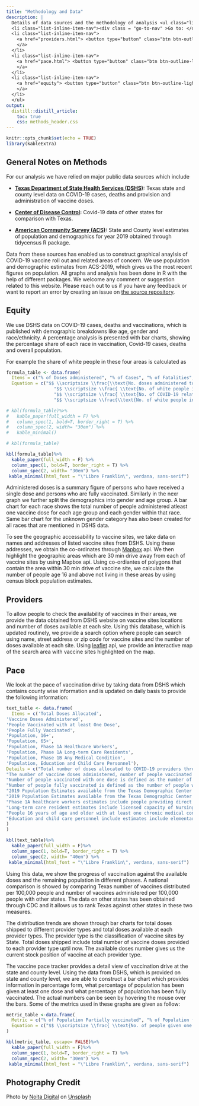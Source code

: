 ```yaml
---
title: "Methodology and Data"
description: |
  Details of data sources and the methodology of analysis <ul class="list-inline title-nav"> 
  <li class="list-inline-item-nav"><div class = "go-to-nav" >Go to: </div></li>
  <li class="list-inline-item-nav">
    <a href="providers.html"> <button type="button" class="btn btn-outline-light mb-2"> Providers </button> 
    </a>
  </li>
  <li class="list-inline-item-nav">
    <a href="pace.html"> <button type="button" class="btn btn-outline-light mb-2"> Pace </button> 
    </a>
  </li>
  <li class="list-inline-item-nav">
    <a href="equity"> <button type="button" class="btn btn-outline-light mb-2"> Equity </button> 
    </a>
  </li>
  </ul>
output: 
  distill::distill_article:
    toc: true
    css: methods_header.css
---
```


```r
knitr::opts_chunk$set(echo = TRUE)
library(kableExtra)
```

## General Notes on Methods

For our analysis we have relied on major public data sources which include

* **[Texas Department of State Health Services (DSHS)](https://dshs.texas.gov/coronavirus/AdditionalData.aspx):** Texas state and county level data on COVID-19 cases, deaths and provision and administration of vaccine doses.

* **[Center of Disease Control](https://covid.cdc.gov/covid-data-tracker/#datatracker-home):** Covid-19 data of other states for comparison with Texas.

* **[American Community Survey (ACS)](https://www.census.gov/programs-surveys/acs):** State and County level estimates of population and demographics for year 2019 obtained through tidycensus R package.

Data from these sources has enabled us to construct graphical anaylsis of COVID-19 vaccine roll out and related areas of concern. We use population and demographic estimates from ACS-2019, which gives us the most recent figures on population. All graphs and analysis has been done in R with the help of different packages. We welcome any comment or suggestion related to this website. Please reach out to us if you have any feedback or want to report an error by creating an issue on [the source repository](https://github.com/utexas-lbjp-data/tx_vaccine_site).       

## Equity

We use DSHS data on COVID-19 cases, deaths and vaccinations, which is published with demographic breakdowns like age, gender and race/ethnicity. A percentage analysis is presented with bar charts, showing the percentage share of each race in vaccination, Covid-19 cases, deaths and overall population.

For example the share of white people in these four areas is calculated as 

```r
formula_table <- data.frame(
  Items = c("% of Doses administered", "% of Cases", "% of Fatalities", "% of State Population"),
  Equation = c("$$ \\scriptsize \\frac{\\text{No. doses administered to white people in Texas}} { \\text {Total  no. of doses administered in Texas}} * 100 $$", 
                  "$$ \\scriptsize \\frac{ \\text{No. of white people identified with COVID-19 in Texas}} { \\text{Total no. of COVID-19 cases in Texas}} * 100 $$", 
                  "$$ \\scriptsize \\frac{ \\text{No. of COVID-19 related deaths in white  population in Texas}} {\\text{Total no. of COVID-19 deaths in Texas}} * 100 $$", 
                  "$$ \\scriptsize \\frac{\\text{No. of white people in Texas}} {\\text{Total  Population of Texas}}* 100 $$"))

# kbl(formula_table)%>%
#   kable_paper(full_width = F) %>%
#   column_spec(1, bold=T, border_right = T) %>%
#   column_spec(2, width= "30em") %>% 
#   kable_minimal()

# kbl(formula_table)
```

```r

kbl(formula_table)%>%
  kable_paper(full_width = F) %>%
  column_spec(1, bold=T, border_right = T) %>%
  column_spec(2, width= "30em") %>%
 kable_minimal(html_font = "\"Libre Franklin\", verdana, sans-serif")   

```

Administered doses is a summary figure of persons who have received a single dose and persons who are fully vaccinated. Similarly in the nexr graph we further split the demographics into gender and age group. A bar chart for each race shows the total number of people administered atleast one vaccine dose for each age group and each gender within that race. Same bar chart for the unknown gender category has also been created for all races that are mentioned in DSHS data.   

To see the geographic accessability to vaccine sites, we take data on names and addresses of listed vaccine sites from DSHS. Using these addresses, we obtain the co-ordinates through [Mapbox](https://docs.mapbox.com/api/overview/) api. We then highlight the geographic areas which are 30 min drive away from each of vaccine sites by using Mapbox api. Using co-ordiantes of polygons that contain the area within 30 min drive of vaccine site, we calculate the number of people age 16 and above not living in these areas by using census block population estimates. 

## Providers

To allow people to check the availability of vaccines in their areas, we provide the data obtained from DSHS website on vaccine sites locations and number of doses available at each site. Using this database, which is updated routinely, we provide a search option where people can search using name, street address or zip code for vaccine sites and the number of doses available at each site. Using [leaflet](https://leafletjs.com/) api, we provide an interactive map of the search area with vaccine sites highlighted on the map. 

## Pace

We look at the pace of vaccination drive by taking data from DSHS which contains county wise information and is updated on daily basis to provide the following information:

```r
text_table <- data.frame(
  Items = c('Total Doses Allocated',
'Vaccine Doses Administered',
'People Vaccinated with at least One Dose',
'People Fully Vaccinated',
'Population, 16+',
'Population, 65+',
'Population, Phase 1A Healthcare Workers',
'Population, Phase 1A Long-term Care Residents',
'Population, Phase 1B Any Medical Condition',
'Population, Education and Child Care Personnel'),
Details = c("Total number of doses allocated to COVID-19 providers through the current week by provider county (all other measures are summed by recipient's county of residence). Includes doses that will be shipping and arriving at providers this week.",
"The number of vaccine doses administered, number of people vaccinated with one dose and number of people fully vaccinated are aggregated by the recipient’s county of residence. Health care providers have 24 hours after a dose is administered to enter information into ImmTrac2, the Texas Immunization Registry. The data comes from vaccination records submitted by health care providers as of 11:59 the previous night.",
"Number of people vaccinated with one dose is defined as the number of people who have received at least one dose of COVID-19 vaccine.", 
"Number of people fully vaccinated is defined as the number of people who have completed the full series (2 doses of Moderna or Pfizer vaccine), as outlined by the CDC's Advisory Committee on Immunization Practices (ACIP).",
"2019 Population Estimates available from the Texas Demographic Center at https://demographics.texas.gov/Data/TPEPP/Estimates/.",
"2019 Population Estimates available from the Texas Demographic Center at https://demographics.texas.gov/Data/TPEPP/Estimates/.",
"Phase 1A healthcare workers estimates include people providing direct care in hospitals, EMS, long-term care facilities, home health and hospice and those providing direct care in Offices of Physicians, Other Healthcare providers like physical therapists and Mental Health Providers, Outpatient Care Centers, Medical and Diagnostic Laboratories, Freestanding ER and Urgent Care, Other Ambulatory Care, Pharmacies, Last responders who provide mortuary or death services, Public health and emergency response staff directly involved in administration of COVID testing and vaccinations, and school nurses. Data on frontline and vulnerable populations in Texas come from the 2018 Annual Survey of Hospitals (total number of employees), DSHS EMS Registry, Texas Pharmacy Board, Texas Education Agency, 2019 Quarterly Census of Employment and Wages (https://texaslmi.com/LMIbyCategory/QCEW), and the HHSC Directory of Long-term Care Providers (https://hhs.texas.gov/doing-business-hhs/provider-portals/long-term-care-providers).",
"Long-term care resident estimates include licensed capacity of Nursing Homes, Assisted Living, Adult Day Care and Activity Centers, and Intermediate Care for People with Intellectual Disabilities.",
"People 16 years of age and older with at least one chronic medical condition that puts them at increased risk for severe illness from the virus that causes COVID-19. The data are model-based estimates from CDC using self-reported data from the Behavioral Risk Factor Surveillance System and U.S. census population data. The methodology for generating these estimates are detailed in this MMWR: https://www.cdc.gov/mmwr/volumes/69/wr/mm6929a1.htm.",
"Education and child care personnel include estimates include elementary and secondary school employees (NAICS 6111), child day care services employees (NAICS 6244), school bus drivers (NAICS 485410 and NAICS 485510), and school cafeteria employees (NAICS 722310)"
)
)

kbl(text_table)%>%
  kable_paper(full_width = F)%>%
  column_spec(1, bold=T, border_right = T) %>%
  column_spec(2, width= "40em") %>%
 kable_minimal(html_font = "\"Libre Franklin\", verdana, sans-serif")   

```


Using this data, we show the progress of vaccination against the available doses and the remaining population in different phases. A national comparison is showed by comparing Texas  number of vaccines distributed per 100,000 people and number of vaccines administered per 100,000 people with other states. The data on other states has been obtained through CDC and it allows us to rank Texas against other states in these two measures. 

The distribution trends are shown through bar charts for total doses shipped to different provider types and total doses available at each provider types. The provider type is the classification of vaccine sites by State. Total doses shipped include total number of vaccine doses provided to each provider type uptil now. The available doses number gives us the current stock position of vaccine at each provider type.

The vaccine pace tracker provides a detail view of vaccination drive at the state and county level. Using the data from DSHS, which is provided on state and county level, we are able to construct a bar chart which provides information in percentage form, what percentage of population has been given at least one dose and what percentage of population has been fully vaccinated. The actual numbers can be seen by hovering the mouse over the bars. Some of the metrics used in these graphs are given as follow:

```r
metric_table <-data.frame(
  Metric = c("% of Population Partially vaccinated", "% of Population fully vaccinated", "Daily Average", "When 70% of Pop is vaccinated"),
  Equation = c("$$ \\scriptsize \\frac{ \\text{No. of people given one dose}}{\\text{No. of people  16+ age}}*100$$","$$ \\scriptsize \\frac{\\text{No. of people fully vaccinated}}{\\text{No. of people 16+ age}}*100 $$", "$$ \\scriptsize \\frac{\\text{Total doses administered}}{\\text{No. of days since start of vaccination}} $$","$$ \\scriptsize \\text{Today} + \\frac{\\text{No. of doses required to vaccinate remaining 70%  of Eligible Population}}{\\text{Average Daily Rate of dose administration}} $$")
)

kbl(metric_table, escape= FALSE)%>%
  kable_paper(full_width = F)%>%
  column_spec(1, bold=T, border_right = T) %>%
  column_spec(2, width= "30em") %>%
 kable_minimal(html_font = "\"Libre Franklin\", verdana, sans-serif")   

```


## Photography Credit {.appendix}

Photo by <a href="https://unsplash.com/@noitadigital?utm_source=unsplash&utm_medium=referral&utm_content=creditCopyText">Noita Digital</a> on <a href="https://unsplash.com/s/photos/chalkboard?utm_source=unsplash&utm_medium=referral&utm_content=creditCopyText">Unsplash</a>
  





